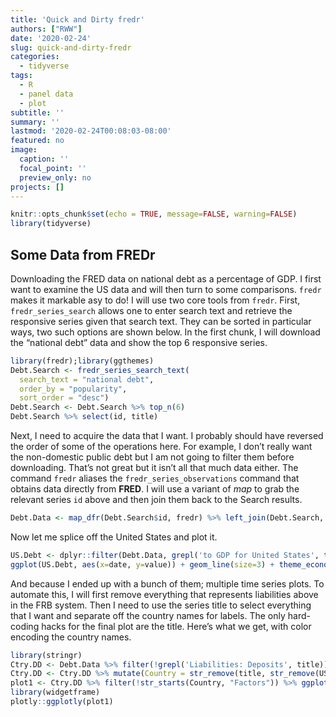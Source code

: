 ```yaml
---
title: 'Quick and Dirty fredr'
authors: ["RWW"]
date: '2020-02-24'
slug: quick-and-dirty-fredr
categories:
  - tidyverse
tags:
  - R
  - panel data
  - plot
subtitle: ''
summary: ''
lastmod: '2020-02-24T00:08:03-08:00'
featured: no
image:
  caption: ''
  focal_point: ''
  preview_only: no
projects: []
---
```


```r
knitr::opts_chunk$set(echo = TRUE, message=FALSE, warning=FALSE)
library(tidyverse)
```

## Some Data from FREDr

Downloading the FRED data on national debt as a percentage of GDP.  I first want to examine the US data and will then turn to some comparisons.  `fredr` makes it markable asy to do!  I will use two core tools from `fredr`.  First, `fredr_series_search` allows one to enter search text and retrieve the responsive series given that search text.  They can be sorted in particular ways, two such options are shown below.  In the first chunk, I will download the "national debt" data and show the top 6 responsive series.

```r
library(fredr);library(ggthemes)
Debt.Search <- fredr_series_search_text(
  search_text = "national debt",
  order_by = "popularity",
  sort_order = "desc")
Debt.Search <- Debt.Search %>% top_n(6)
Debt.Search %>% select(id, title)
```

Next, I need to acquire the data that I want.  I probably should have reversed the order of some of the operations here.  For example, I don't really want the non-domestic public debt but I am not going to filter them before downloading.  That's not great but it isn't all that much data either.  The command `fredr` aliases the `fredr_series_observations` command that obtains data directly from **FRED**.  I will use a variant of *map* to grab the relevant series `id` above and then join them back to the Search results.

```r
Debt.Data <- map_dfr(Debt.Search$id, fredr) %>% left_join(Debt.Search, by=c("series_id" = "id"))
```

Now let me splice off the United States and plot it.

```r
US.Debt <- dplyr::filter(Debt.Data, grepl('to GDP for United States', title))
ggplot(US.Debt, aes(x=date, y=value)) + geom_line(size=3) + theme_economist() + theme(plot.title = element_text(color="red", size=11, face="bold.italic")) + labs(title=US.Debt$title[1])
```

And because I ended up with a bunch of them; multiple time series plots.  To automate this, I will first remove everything that represents liabilities above in the FRB system.  Then I need to use the series title to select everything that I want and separate off the country names for labels.  The only hard-coding hacks for the final plot are the title.  Here's what we get, with color encoding the country names.

```r
library(stringr)
Ctry.DD <- Debt.Data %>% filter(!grepl('Liabilities: Deposits', title))
Ctry.DD <- Ctry.DD %>% mutate(Country = str_remove(title, str_remove(US.Debt$title[1], "United States")))
plot1 <- Ctry.DD %>% filter(!str_starts(Country, "Factors")) %>% ggplot(., aes(x=date, y=value, color=Country)) + geom_line(size=1) + scale_color_viridis_d() + labs(title="Public Debt to GDP", y="Public Debt to GDP") + guides(color="none")
library(widgetframe)
plotly::ggplotly(plot1)
```
